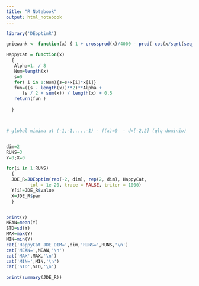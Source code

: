 ---
title: "R Notebook"
output: html_notebook
---
```{r}
library('DEoptimR')

griewank <- function(x) { 1 + crossprod(x)/4000 - prod( cos(x/sqrt(seq_along(x))) )}

HappyCat = function(x)
  {
   Alpha=1. / 8
   Num=length(x)
   s=0
   for( i in 1:Num){s=s+x[i]*x[i]}
   fun=((s - length(x))**2)**Alpha +   
      (s / 2 + sum(x)) / length(x) + 0.5 
   return(fun )
    
  }



# global mimima at (-1,-1,...,-1) - f(x)=0  - d=[-2,2] (qlq dominio)


dim=2
RUNS=3
Y=0;X=0

for(i in 1:RUNS)
  {
  JDE_R=JDEoptim(rep(-2, dim), rep(2, dim), HappyCat,
         tol = 1e-20, trace = FALSE, triter = 1000)
  Y[i]=JDE_R$value
  X=JDE_R$par
  }


print(Y)
MEAN=mean(Y)
STD=sd(Y)
MAX=max(Y)
MIN=min(Y)
cat('HappyCat JDE DIM=',dim,'RUNS=',RUNS,'\n')
cat('MEAN=',MEAN,'\n')
cat('MAX',MAX,'\n')
cat('MIN=',MIN,'\n')
cat('STD',STD,'\n')


```




```{r}
print(summary(JDE_R))
```

